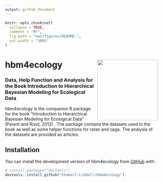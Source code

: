 ```yaml
---
output: github_document
---
```


<!-- README.md is generated from README.Rmd. Please edit that file -->

```r
knitr::opts_chunk$set(
  collapse = TRUE,
  comment = "#>",
  fig.path = "man/figures/README-",
  out.width = "100%"
)
```

# hbm4ecology <img src="man/figures/hexapackage.png" align="right" height="200" style="float:right; height:200px;" />

<!-- badges: start -->
<!-- badges: end -->

### Data, Help Function and Analysis for the Book Introduction to Hierarchical Bayesian Modeling for Ecological Data

hbm4ecology is the companion R package for the book "Introduction to 
    Hierarchical Bayesian Modeling for Ecological Data" (Parent and Rivot, 2012)
    . The package contains the datasets used in the book as well as some
    helper functions for rstan and rjags. The analysis of the datasets are 
    provided as articles.


## Installation

You can install the development version of hbm4ecology from [GitHub](https://github.com/) with:

``` r
# install.packages("devtools")
devtools::install_github("Chabert-Liddell/hbm4ecology")
```



